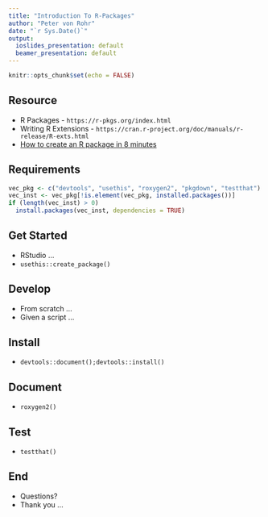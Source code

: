 ```yaml
---
title: "Introduction To R-Packages"
author: "Peter von Rohr"
date: "`r Sys.Date()`"
output:
  ioslides_presentation: default
  beamer_presentation: default
---
```


```r
knitr::opts_chunk$set(echo = FALSE)
```

## Resource

* R Packages - `https://r-pkgs.org/index.html`
* Writing R Extensions - `https://cran.r-project.org/doc/manuals/r-release/R-exts.html`
* [How to create an R package in 8 minutes](https://www.youtube.com/watch?v=MoszELQFrvQ)


## Requirements

```r
vec_pkg <- c("devtools", "usethis", "roxygen2", "pkgdown", "testthat")
vec_inst <- vec_pkg[!is.element(vec_pkg, installed.packages())]
if (length(vec_inst) > 0) 
  install.packages(vec_inst, dependencies = TRUE)
```



## Get Started

* RStudio ...
* `usethis::create_package()`


## Develop

* From scratch ...
* Given a script ...


## Install

* `devtools::document();devtools::install()`


## Document

* `roxygen2()`


## Test

* `testthat()`


## End

* Questions?
* Thank you ...

